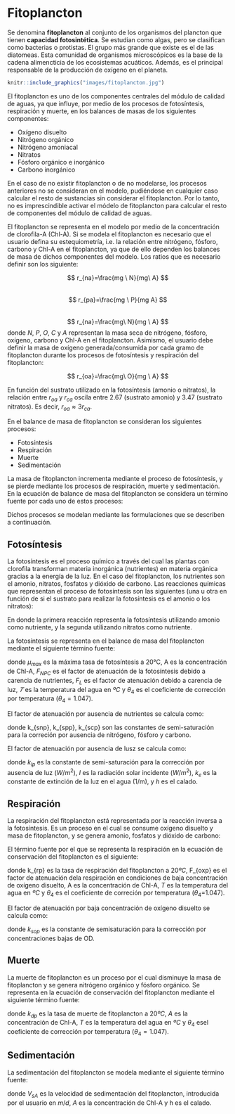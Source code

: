 # Fitoplancton

Se denomina **fitoplancton** al conjunto de los organismos del plancton que tienen **capacidad fotosintética**. Se estudian como algas, pero se clasifican como bacterias o protistas. El grupo más grande que existe es el de las diatomeas.
Esta comunidad de organismos microscópicos es la base de la cadena alimencticia de los ecosistemas acuáticos. Además, es el principal responsable de la producción de oxígeno en el planeta.

```r
knitr::include_graphics("images/fitoplancton.jpg")
```


El fitoplancton es uno de los componentes centrales del módulo de calidad de aguas, ya que influye, por medio de los procesos de fotosíntesis, respiración y muerte, en los balances de masas de los siguientes componentes: 

+ Oxígeno disuelto
+ Nitrógeno orgánico
+ Nitrógeno amoniacal
+ Nitratos
+ Fósforo orgánico e inorgánico
+ Carbono inorgánico

En el caso de no existir fitoplancton o de no modelarse, los procesos anteriores no se consideran en el modelo, pudiéndose en cualquier caso calcular el resto de sustancias sin considerar el fitoplancton. Por lo tanto, no es imprescindible activar el módelo de fitoplancton para calcular el resto de componentes del módulo de calidad de aguas.

El fitoplancton se representa en el modelo por medio de la concentración de clorofila-A (Chl-A). Si se modela el fitoplancton es necesario que el usuario defina su estequiometría, i.e. la relación entre nitrógeno, fósforo, carbono y Chl-A en el fitoplancton, ya que de ello dependen los balances de masa de dichos componentes del modelo. Los ratios que es necesario definir son los siguiente:

$$ r_{na}=\frac{mg \ N}{mg\ A} $$    
$$ r_{pa}=\frac{mg \ P}{mg A} $$     
$$ r_{na}=\frac{mg\ N}{mg \ A} $$
donde $N$, $P$, $O$, $C$ y $A$ representan la masa seca de nitrógeno, fósforo, oxígeno, carbono y Chl-A en el fitoplancton.
Asimismo, el usuario debe definir la masa de oxígeno generada/consumida por cada gramo de fitoplancton durante los procesos de fotosíntesis y respiración del fitoplancton:

$$ r_{oa}=\frac{mg\ O}{mg \ A} $$



En función del sustrato utilizado en la fotosíntesis (amonio o nitratos), la relación entre $r_{oa}$ y $r_{ca}$ oscila entre 2.67 (sustrato amonio) y 3.47 (sustrato nitratos). Es decir, $r_{oa} \approx 3r_{ca}$.

En el balance de masa de fitoplancton se consideran los siguientes procesos:

+ Fotosíntesis
+ Respiración
+ Muerte
+ Sedimentación


La masa de fitoplancton incrementa mediante el proceso de fotosíntesis, y se pierde mediante los procesos de respiración, muerte y sedimentación. En la ecuación de balance de masa del fitoplancton se considera un término fuente por cada uno de estos procesos:


\begin{equation} 
S_A =S^{foto}_A - S^{resp}_A  -S^{muerte}_A - S^{sed}_A 

  (\#eq:Sa)
\end{equation} 

Dichos procesos se modelan mediante las formulaciones que se describen a continuación.

## Fotosíntesis

La fotosíntesis es el proceso químico a través del cual las plantas con clorofila transforman materia inorgánica (nutrientes) en materia orgánica gracias a la energía de la luz. En el caso del fitoplancton, los nutrientes son el amonio, nitratos, fosfatos y dióxido de carbono. Las reacciones químicas que representan el proceso de fotosíntesis son las siguientes (una u otra en función de si el sustrato para realizar la fotosíntesis es el amonio o los nitratos):

\begin{equation} 

106CO_2+16NH^+_4 + HPO^{2-}_4 + 106 H_{2}O \longrightarrow C_{106} H_{263} O_{110} N_{16} P + 106 O_2 + 14H^+
 (\#eq:estq1)
\end{equation} 

\begin{equation} 

106CO_2+16NO^-_4 + HPO^{2-}_4 + 122 H_{2}O + 18H^+ \longrightarrow C_{106} H_{263} O_{110} N_{16} P + 138 O_2
 (\#eq:estq2)
\end{equation} 


En donde la primera reacción representa la fotosíntesis utilizando amonio como nutriente, y la segunda utilizando nitratos como nutriente.

La fotosíntesis se representa en el balance de masa del fitoplancton mediante el siguiente término fuente:

\begin{equation} 

S^{foto}_A= \mu_{max} A F_{NPC} F_L \theta^{(T-20)}_4

 (\#eq:Safoto)
\end{equation} 



donde $\mu_{max}$ es la máxima tasa de fotosíntesis a 20°C, A es la concentración de Chl-A, $F_{NPC}$ es el factor de atenuación de la fotosíntesis debido a carencia de nutrientes, $F_L$ es el factor de atenuación debido a carencia de luz, $𝑇$ es la temperatura del agua en $ºC$ y $\theta_4$ es el coeficiente de corrección por temperatura $(\theta_4 = 1.047)$. 

El factor de atenuación por ausencia de nutrientes se calcula como:

\begin{equation} 

F_{NPC} = min(F_A, F_P, F_C)

 (\#eq:FNPC)
\end{equation} 


\begin{equation} 
F_N= \frac{N_{NH3}+N_{NO3}}{N_{NH3}+N_{NO3}+k_{snp}}
 (\#eq:FN)
\end{equation} 

\begin{equation} 
F_P= \frac{P_i}{P_i+k_{spp}}
 (\#eq:Fp)
\end{equation} 


\begin{equation} 
F_C= \frac{C_{tot}}{C_{tot}+k_{scp}}
 (\#eq:Fp)
\end{equation} 


donde k_{snp}, k_{spp}, k_{scp} son las constantes de semi-saturación para la correción por ausencia de nitrógeno, fósforo y carbono.

El factor de atenuación por ausencia de lusz se calcula como:

\begin{equation} 
F_L= \frac{1}{k_eh}Ln \bigg(  \frac{k_{lp}+I}{k_{lp}+Ie^{-k_eh}}\bigg)
 (\#eq:FL)
\end{equation} 

donde $k_{lp}$ es la constante de semi-saturación para la corrección por ausencia de luz $(W/m^2)$, $I$ es la radiación solar incidente $(W/m^2)$, $k_e$ es la constante de extinción de la luz en el agua (1/m), y $h$ es el calado.

## Respiración

La respiración del fitoplancton está representada por la reacción inversa a la fotosíntesis. Es un proceso en el cual se consume oxígeno disuelto y masa de fitoplancton, y se genera amonio, fosfatos y dióxido de carbono:


\begin{equation} 
C_{106}H_{263}O_{110}N_{16}P + 106O_2+ 14H^+ \longrightarrow  106CO_2 + 16NH^{+}_4 + HPO^{2-}_4 + 106H_{2}O 

 (\#eq:respiracionFitoplancton)
\end{equation} 

El término fuente por el que se representa la respiración en la ecuación de conservación del fitoplancton es el siguiente:


\begin{equation} 

S^{resp}_A = A k_{rp}F_{oxp}\theta^{(T-20)}_4
 (\#eq:Sa)
\end{equation} 

donde k_{rp} es la tasa de respiración del fitoplancton a $20ºC$, F_{oxp} es el factor de atenuación dela respiración en condiciones de baja concentración de oxígeno disuelto, A es la concentración de Chl-A, $T$ es la temperatura del agua en $ºC$ y $\theta_4$ es el coeficiente de correción por temperatura ($\theta_4$=1.047).

El factor de atenuación por baja concentración de oxígeno disuelto se calcula como:

\begin{equation} 

F_{oxp}= \frac{OD}{OD+k_{sop}}
 (\#eq:Foxp)
\end{equation} 

donde  $k_{sop}$ es la constante de semisaturación para la corrección por concentraciones bajas de OD.

## Muerte

La muerte de fitoplancton es un proceso por el cual disminuye la masa de fitoplancton y se genera nitrógeno orgánico y fósforo orgánico. Se representa en la ecuación de conservación del fitoplancton mediante el siguiente término fuente:


\begin{equation} 
S^{muerte}_{A}= A k_{dp} \theta^{(T-20)}_4
 (\#eq:SaMuerte)
\end{equation} 

donde $k_{dp}$ es la tasa de muerte de fitoplancton a $20ºC$, $A$ es la concentración de Chl-A, $T$ es la temperatura del agua en $ºC$ y $\theta_4$ esel coeficiente de corrección por temperatura ($\theta_4=1.047$). 

## Sedimentación

La sedimentación del fitoplancton se modela mediante el siguiente término fuente: 

\begin{equation} 
S^{sed}_{A}= A \frac{V_{sA}}{h}
 (\#eq:SaSedimentacion)
\end{equation} 

donde $V_{sA}$ es la velocidad de sedimentación del fitoplancton, introducida por el usuario en $m/d$, $A$ es la concentración de Chl-A y h es el calado.







